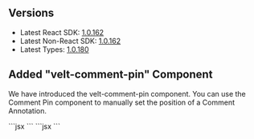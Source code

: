 ## Versions

- Latest React SDK: [1.0.162](https://www.npmjs.com/package/@veltdev/react)
- Latest Non-React SDK: [1.0.162](https://www.npmjs.com/package/@veltdev/client)
- Latest Types:  [1.0.180](https://www.npmjs.com/package/@veltdev/types)


## Added "velt-comment-pin" Component 
We have introduced the velt-comment-pin component. You can use the Comment Pin component to manually set the position of a Comment Annotation.

<Tabs>
<Tab title="React / Next.js" >
```jsx
<VeltCommentPin annotationId="-O0OL9H7ukfuXQe4Xtgk" />
```
</Tab>
<Tab title="HTML / Other Frameworks">
```jsx
<velt-comment-pin annotation-id="-O0OL9H7ukfuXQe4Xtgk"></velt-comment-pin>
```
</Tab>
</Tabs>